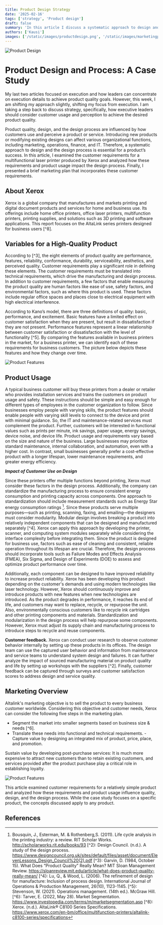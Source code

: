```yaml
---
title: Product Design Strategy
date: '2025-02-16'
tags: ['strategy', 'Product design']
draft: false
summary: 'In this article I discuss a systematic approach to design and the design process essential for product’s success.'
authors: ['Kausi']
images: ['/static/images/productdesign.png', '/static/images/marketingplan.png', '/static/images/qualityfeatures.png']
---
```


<Image 
  src="/Kausi-hub.github.io/static/images/productdesign.png" 
  alt="Product Design" 
  width={512} 
  height={256} 
  priority 
/>
# Product Design and Process: A Case Study
My last two articles focused on execution and how leaders can concentrate on execution details to achieve product quality goals. However, this week, I am shifting my approach slightly, shifting my focus from execution. I am taking a step back to discuss strategy, specifically, how executive leaders should consider customer usage and perception to achieve the desired product quality.

Product quality, design, and the design process are influenced by how customers use and perceive a product or service. Introducing new products or modifying existing designs can affect various organizational functions, including marketing, operations, finance, and IT. Therefore, a systematic approach to design and the design process is essential for a product’s success. In this article, I examined the customer requirements for a multifunctional laser printer produced by Xerox and analyzed how these requirements and product usage impact the design process. Finally, I presented a brief marketing plan that incorporates these customer requirements.

## About Xerox

Xerox is a global company that manufactures and markets printing and digital document products and services for home and business use. Its offerings include home office printers, office laser printers, multifunction printers, printing supplies, and solutions such as 3D printing and software applications. This report focuses on the AltaLink series printers designed for business users [^8].

## Variables for a High-Quality Product

According to [^3], the eight elements of product quality are performance, features, reliability, conformance, durability, serviceability, aesthetics, and perceived quality. Customer requirements play a significant role in defining these elements. The customer requirements must be translated into technical requirements, which drive the manufacturing and design process. In addition to customer requirements, a few factors that enable measuring the product quality are human factors like ease of use, safety factors, and environmental factors, such as where this product is used. These factors include regular office spaces and places close to electrical equipment with high electrical interference.

According to Kano’s model, there are three definitions of quality: basic, performance, and excitement. Basic features have a limited effect on customer satisfaction when they are present, but result in dissatisfaction if they are not present. Performance features represent a linear relationship between customer satisfaction or dissatisfaction with the level of functionality [^5]. By comparing the features available in business printers in the market, for a business printer, we can identify each of these requirements for business customers. The picture below depicts these features and how they change over time.

<Image 
  src="/Kausi-hub.github.io/static/images/qualityfeatures.png" 
  alt="Product Features" 
  width={512} 
  height={256} 
  priority 
/>

## Product Usage

A typical business customer will buy these printers from a dealer or retailer who provides installation services and trains the customers on product usage and safety. These instructions should be simple and easy enough for different types of employees in the customer organization to follow. Since businesses employ people with varying skills, the product features should enable people with varying skill levels to connect to the device and print with minimal guidance. So, the IT and maintenance-related services must complement the product. Further, customers will be interested in functional values such as prints per minute, ink savings, paper usage, energy savings, device noise, and device life. Product usage and requirements vary based on the size and nature of the business. Large businesses may prioritize standard maintenance, internal collaboration, and automation, even with a higher cost. In contrast, small businesses generally prefer a cost-effective product with a longer lifespan, lower maintenance requirements, and greater energy efficiency.

_**Impact of Customer Use on Design**_

Since these printers offer multiple functions beyond printing, Xerox must consider these factors in the design process. Additionally, the company can standardize the manufacturing process to ensure consistent energy consumption and printing capacity across components. One approach to standardization should include measurement standards such as Energy Star energy consumption ratings [^1]. Since these products serve multiple purposes—such as printing, scanning, faxing, and emailing—the designers must consider modularity. Modular design involves breaking a product into relatively independent components that can be designed and manufactured separately [^4]. Xerox can apply this approach by developing the printer, scanner, and computing system modules separately while considering the interface complexity before integrating them. Since the product is designed for business use, factors such as ease of cleaning and consistent, reliable operation throughout its lifespan are crucial. Therefore, the design process should incorporate tools such as Failure Modes and Effects Analysis (FMEA), Six Sigma, and Design of Experiments (DOE) to assess and optimize product performance over time.

Additionally, each component can be designed to have improved reliability to increase product reliability. Xerox has been developing this product depending on the customer's demands and using modern technologies like laser technology. However, Xerox should continuously improve and introduce products with new features when new technologies are introduced. As the product degrades in performance, it reaches its end of life, and customers may want to replace, recycle, or repurpose the unit. Also, environmentally conscious customers like to recycle ink cartridges and other printing components and materials. Standardization and modularization in the design process will help repurpose some components. However, Xerox must adjust its supply chain and manufacturing process to introduce steps to recycle and reuse components.

**Customer feedback.** Xerox can conduct user research to observe customer behavior internally by setting up these products in its offices. The design team can use the captured user behavior and information from maintenance and service teams to understand system design and failures. It can further analyze the impact of sourced manufacturing material on product quality and life by setting up workshops with the suppliers [^2]. Finally, customer feedback can be captured through surveys and customer satisfaction scores to address design and service quality.

## Marketing Overview

Altalink's marketing objective is to sell the product to every business customer worldwide. Considering this objective and customer needs, Xerox can consider the following five steps in the marketing plan.

  - Segment the market into smaller segments based on business size & needs [^6].
  - Translate these needs into functional and technical requirements.
  -Capture value by designing an integrated mix of product, price, place, and promotion.

Sustain value by developing post-purchase services: It is much more expensive to attract new customers than to retain existing customers, and services provided after the product purchase play a critical role in establishing loyalty.

<Image 
  src="/Kausi-hub.github.io/static/images/marketingplan.png" 
  alt="Product Features" 
  width={512} 
  height={256} 
  priority 
/>

This article examined customer requirements for a relatively simple product and analyzed how these requirements and product usage influence quality, design, and the design process. While the case study focuses on a specific product, the concepts discussed apply to any product.
## References
[^1]: Bousquin, J., Esterman, M. & Rothenberg,S. (2011). Life cycle analysis in the printing industry: a review. RIT Scholar Works. http://scholarworks.rit.edu/books/93
[^2}: Design Council. (n.d.). A study of the design process. https://www.designcouncil.org.uk/sites/default/files/asset/document/ElevenLessons_Design_Council%20(2).pdf
[^3}: Garvin, D. (1984, October 15). What Does “Product Quality” Really Mean? MIT Sloan Management Review. https://sloanreview.mit.edu/article/what-does-product-quality-really-mean/
[^4}: Lu, Q., & Wood, L. (2006). The refinement of design for manufacture: Inclusion of process design. International Journal of Operations & Production Management, 26(10), 1123-1145.
[^5}: Stevenson, W. (2021). Operations management. (14th ed.). McGraw Hill.
[^6}: Tarver, E. (2022, May 28). Market Segmentation. https://www.investopedia.com/terms/m/marketsegmentation.asp
[^8}: Xerox. (n.d.). AltaLink® C8100 Series Specifications. https://www.xerox.com/en-bm/office/multifunction-printers/altalink-c8100-series/specifications
